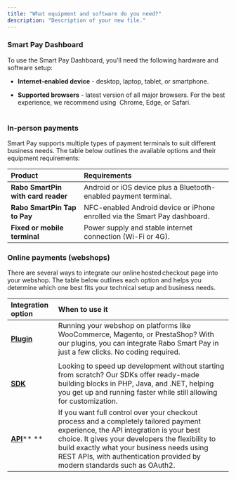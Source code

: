 ```yaml
---
title: "What equipment and software do you need?"
description: "Description of your new file."
---
```


### Smart Pay Dashboard 

To use the Smart Pay Dashboard, you’ll need the following hardware and software setup: 

- **Internet-enabled device** - desktop, laptop, tablet, or smartphone. 


- **Supported browsers** - latest version of all major browsers. For the best experience, we recommend using  Chrome, Edge, or Safari. \
   

### In-person payments 

Smart Pay supports multiple types of payment terminals to suit different business needs. The table below outlines the available options and their equipment requirements: 

| **Product**                        | **Requirements**                                                           |
| :--------------------------------- | :------------------------------------------------------------------------- |
| **Rabo SmartPin with card reader** | Android or iOS device plus a Bluetooth-enabled payment terminal.           |
| **Rabo SmartPin Tap to Pay**       | NFC-enabled Android device or iPhone enrolled via the Smart Pay dashboard. |
| **Fixed or mobile terminal**       | Power supply and stable internet connection (Wi-Fi or 4G).                 |

### Online payments (webshops) 

There are several ways to integrate our online hosted checkout page into your webshop. The table below outlines each option and helps you determine which one best fits your technical setup and business needs. 

| **Integration option**                                                       | **When to use it**                                                                                                                                                                                                                                                                                              |
| :--------------------------------------------------------------------------- | :-------------------------------------------------------------------------------------------------------------------------------------------------------------------------------------------------------------------------------------------------------------------------------------------------------------- |
| [**<u>Plugin</u>**](https://payocity.nl/en/provider/smart-pay)               | Running your webshop on platforms like WooCommerce, Magento, or PrestaShop? With our plugins, you can integrate Rabo Smart Pay in just a few clicks. No coding required.                                                                                                                                        |
|                                                                              |                                                                                                                                                                                                                                                                                                                 |
| [**<u>SDK</u>**](https://github.com/rabobank-nederland/omnikassa-sdk-doc)    | Looking to speed up development without starting from scratch? Our SDKs offer ready-made building blocks in PHP, Java, and .NET, helping you get up and running faster while still allowing for customization.                                                                                                  |
| [**<u>API</u>**](https://developer.rabobank.nl/overview/rabo-smart-pay)** ** | If you want full control over your checkout process and a completely tailored payment experience, the API integration is your best choice. It gives your developers the flexibility to build exactly what your business needs using REST APIs, with authentication provided by modern standards such as OAuth2. |